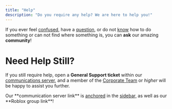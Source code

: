 ```yaml
---
title: "Help"
description: "Do you require any help? We are here to help you!"
---
```


If you ever feel <u>confused</u>, have a <u>question</u>, or do not <u>know</u> how to do something or can not find where something is, you can **ask** our amazing **community**!

# Need Help Still?

If you still require help, open a **General Support ticket** within our <u>communications server</u>, and a member of the <u>Corporate Team</u> or _higher_ will be happy to assist you further.

<Note>
  Our **communication server link** is <u>anchored</u> in the <u>sidebar,</u> as well as our **Roblox group link**!
</Note>